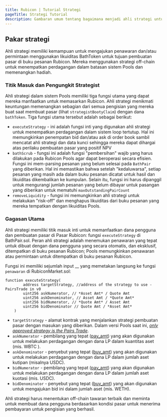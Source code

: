 ```yaml
---
title: Rubicon | Tutorial Strategi
pageTitle: Strategi Tutorial
description: Gambaran umum tentang bagaimana menjadi ahli strategi untuk Kumpulan Rubicon
---
```


## Pakar strategi

Ahli strategi memiliki kemampuan untuk mengajukan penawaran dan/atau permintaan menggunakan likuiditas BathToken untuk tujuan pembuatan pasar di buku pesanan Rubicon. Mereka menggunakan strategi off-chain untuk menempatkan perdagangan dalam batasan sistem Pools dan memenangkan hadiah.

### Titik Masuk dan Pengungkit Strategist

Ahli strategi dalam sistem Pools memiliki tiga fungsi utama yang dapat mereka manfaatkan untuk memasarkan Rubicon. Ahli strategi menikmati keuntungan memenangkan sebagian dari semua pengisian yang mereka buat saat membuat pasar (lihat `strategistBootyClaim`) dengan dana `bathToken`. Tiga fungsi utama tersebut adalah sebagai berikut:

* `executeStrategy` - ini adalah fungsi inti yang digunakan ahli strategi untuk menempatkan perdagangan dalam sistem loop tertutup. Hal ini memungkinkan penempatan bid dan/atau ask di order book sambil mencatat ahli strategi dan data kunci sehingga mereka dapat dihargai atas perilaku pembuatan pasar yang positif NPV
* `bathScrub` - fungsi ini adalah fungsi "pembersihan" wajib yang harus dilakukan pada Rubicon Pools agar dapat beroperasi secara efisien. Fungsi ini mem-parsing pesanan yang belum selesai pada `BathPair` yang diberikan. Hal ini memastikan bahwa setelah "kedaluwarsa", setiap pesanan yang masih ada dalam buku pesanan dicatat untuk hasil dan likuiditas dikembalikan ke kumpulan. Selain itu, fungsi ini harus dipanggil untuk mengurangi jumlah pesanan yang belum dibayar untuk pasangan yang diberikan untuk mematuhi `maxOutstandingPairCount`
* `removeLiquidity` - fungsi ini memungkinkan ahli strategi untuk melakukan "risk-off" dan menghapus likuiditas dari buku pesanan yang mereka tempatkan dengan likuiditas Pools.

### Gagasan Utama

Ahli strategi memiliki titik masuk inti untuk memanfaatkan dana pengguna dan pembuatan pasar di Pasar Rubicon: fungsi `executeStrategy` di BathPair.sol. Peran ahli strategi adalah menemukan penawaran yang tepat untuk dibuat dengan dana pengguna yang secara otomatis, dan eksklusif, ditempatkan di buku pesanan Rubicon; Pools memungkinkan penawaran atau permintaan untuk ditempatkan di buku pesanan Rubicon.

Fungsi ini memiliki sejumlah input __ yang memetakan langsung ke fungsi `penawaran` di RubiconMarket.sol:

```
function executeStrategy(
        address targetStrategy, //address of the strategy to use - PairsTrade in v0
        uint256 askNumerator, // *Asset Amt* / Quote Amt
        uint256 askDenominator, // Asset Amt / *Quote Amt*
        uint256 bidNumerator, // *Quote Amt* / Asset Amt
        uint256 bidDenominator // Quote Amt / *Asset Amt*
    )
```

* `targetStrategy` - alamat kontrak yang menjalankan strategi pembuatan pasar dengan masukan yang diberikan. Dalam versi Pools saat ini, [_only approved strategy is the Pairs Trade_](/docs/protocol/rubicon-pools/bathpair).
* `askNumerator` - pembilang yang tepat ([pay\_am](/docs/protocol/rubicon-market/key-functions#offer)[t](https://www.youtube.com/watch?v=dQw4w9WgXcQ)) yang akan digunakan untuk melakukan perdagangan dengan dana LP dalam kuantitas aset (mis. WBTC ).
* `askDenominator` - penyebut yang tepat ([buy\_amt](/docs/protocol/rubicon-market/key-functions#offer)) yang akan digunakan untuk melakukan perdagangan dengan dana LP dalam jumlah aset kutipan (misalnya USDC).
* `bidNumerator` - pembilang yang tepat ([pay\_am](/docs/protocol/rubicon-market/key-functions#offer)[t](https://www.youtube.com/watch?v=dQw4w9WgXcQ)) yang akan digunakan untuk melakukan perdagangan dengan dana LP dalam jumlah aset kuotasi (mis. USDC).
* `bidDenominator` - penyebut yang tepat ([buy\_amt](/docs/protocol/rubicon-market/key-functions#offer)) yang akan digunakan untuk mengajukan bid ini dalam jumlah aset (mis. WETH).

Ahli strategi harus menentukan off-chain tawaran terbaik dan meminta untuk membuat dana pengguna berdasarkan kondisi pasar untuk menerima pembayaran untuk pengisian yang berhasil.